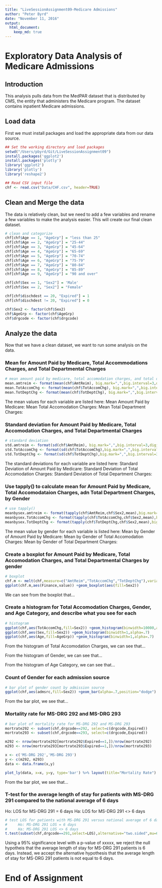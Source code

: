 ```yaml
---
title: "LiveSessionAssignment09-Medicare Admissions"
author: "Peter Byrd"
date: "November 11, 2016"
output: 
  html_document:
    keep_md: true
---
```


# Exploratory Data Analysis of Medicare Admissions

## Introduction

This analysis pulls data from the MedPAR dataset that is distributed by CMS, the entity that administers the Medicare program.  The dataset contains inpatient Medicare admissions.  

## Load data
First we must install packages and load the appropriate data from our data source.

```r
## Set the working directory and load packages
setwd("/Users/pbyrd/Git/LiveSessionAssignment09")
install.packages('ggplot2')
install.packages('plotly')
library('ggplot2')
library('plotly')
library('reshape2')

## Read CSV input file
chf <- read.csv("Data/CHF.csv", header=TRUE)
```

## Clean and Merge the data

The data is relatively clean, but we need to add a few variables and rename a few variables to make the analysis easier.  This will create our final clean dataset.

```r
# clean and categorize 
chf[chf$Age == 1, "AgeGrp"] = "less than 25"
chf[chf$Age == 2, "AgeGrp"] = "25-44"
chf[chf$Age == 3, "AgeGrp"] = "45-64"
chf[chf$Age == 4, "AgeGrp"] = "65-69"
chf[chf$Age == 5, "AgeGrp"] = "70-74"
chf[chf$Age == 6, "AgeGrp"] = "75-79"
chf[chf$Age == 7, "AgeGrp"] = "80-84"
chf[chf$Age == 8, "AgeGrp"] = "85-89"
chf[chf$Age == 9, "AgeGrp"] = "90 and over"

chf[chf$Sex == 1, "Sex2"] = 'Male'
chf[chf$Sex == 2, "Sex2"] = "Female"

chf[chf$dischdest == 20, "Expired"] = 1
chf[chf$dischdest != 20, "Expired"] = 0

chf$Sex2 <- factor(chf$Sex2)
chf$AgeGrp <- factor(chf$AgeGrp)
chf$drgcode <- factor(chf$drgcode)
```

## Analyze the data

Now that we have a clean dataset, we want to run some analysis on the data.  

### Mean for Amount Paid by Medicare, Total Accommodations Charges, and Total Departmental Charges

```r
# mean amount paid by medicare, total accomodation charges, and total department charges
mean.amtreim <- format(mean(chf$AmtReim), big.mark=",",big.interval=3,digits=2,nsmall=2)
mean.TotAccomChg <- format(mean(chf$TotAccomChg), big.mark=",",big.interval=3,digits=2,nsmall=2)
mean.TotDeptChg <- format(mean(chf$TotDeptChg), big.mark=",",big.interval=3,digits=2,nsmall=2)
```

The mean values for each variable are listed here:
  Mean Amount Paid by Medicare:
  Mean Total Accomodation Charges:
  Mean Total Department Charges:

### Standard deviation for Amount Paid by Medicare, Total Accomodation Charges, and Total Departmental Charges

```r
# standard deviation 
std.amtreim <- format(sd(chf$AmtReim), big.mark=",",big.interval=3,digits=2,nsmall=2)
std.TotAccomChg <- format(sd(chf$TotAccomChg),big.mark=",",big.interval=3,digits=2,nsmall=2)
std.TotDeptChg <- format(sd(chf$TotDeptChg),big.mark=",",big.interval=3,digits=2,nsmall=2)
```

The standard deviations for each variable are listed here:
  Standard Deviation of Amount Paid by Medicare:
  Standard Deviation of Total Accomodation Charges:
  Standard Deviation of Total Department Charges:

### Use tapply() to calculate mean for Amount Paid by Medicare, Total Accomodataion Charges, adn Total Department Charges, by Gender

```r
# use tapply()
meanbysex.amtreim <- format(tapply(chf$AmtReim,chf$Sex2,mean),big.mark=",",big.interval=3,digits=2,nsmall=2)
meanbysex.TotAccomChg <- format(tapply(chf$TotAccomChg,chf$Sex2,mean),big.mark=",",big.interval=3,digits=2,nsmall=2)
meanbysex.TotDeptChg <- format(tapply(chf$TotDeptChg,chf$Sex2,mean),big.mark=",",big.interval=3,digits=2,nsmall=2)
```

The mean value by gender for each variable is listed here:
  Mean by Gender of Amount Paid by Medicare:
  Mean by Gender of Total Accomodation Charges:
  Mean by Gender of Total Department Charges:

### Create a boxplot for Amount Paid by Medicare, Total Accomodation Charges, and Total Departmental Charges by gender

```r
# boxplot
chf.m <- melt(chf,measure=c("AmtReim","TotAccomChg","TotDeptChg"),variable.name="Finance")
ggplot(chf.m,aes(Finance,value)) +geom_boxplot(aes(fill=Sex2))
```

We can see from the boxplot that...

### Create a histogram for Total Accomodation Charges, Gender, and Age Category, and describe what you see for each

```r
# histogram
ggplot(chf,aes(TotAccomChg,fill=Sex2)) +geom_histogram(binwidth=10000,alpha=.6)
ggplot(chf,aes(Sex,fill=Sex2)) +geom_histogram(binwidth=1,alpha=.7)
ggplot(chf,aes(Age,fill=AgeGrp)) +geom_histogram(binwidth=1,alpha=.7)
```

From the histogram of Total Accomodation Charges, we can see that...

From the histogram of Gender, we can see that...

From the histogram of Age Category, we can see that...

### Count of Gender for each admission source

```r
# bar plot of gender count by admission source
ggplot(chf,aes(admsrc,fill=Sex2)) +geom_bar(alpha=.7,position="dodge")
```

From the bar plot, we see that...

### Mortality rate for MS-DRG 292 and MS-DRG 293

```r
# bar plot of mortality rate for MS-DRG 292 and MS-DRG 293
mortrate292 <- subset(chf,drgcode==292, select=c(drgcode,Expired))
mortrate293 <- subset(chf,drgcode==293, select=c(drgcode,Expired))

m292 <- nrow(mortrate292[mortrate292$Expired==1,])/nrow(mortrate292)
m293 <- nrow(mortrate293[mortrate293$Expired==1,])/nrow(mortrate293)

x <- c('MS-DRG 292','MS-DRG 293')
y <- c(m292, m293)
data <- data.frame(x,y)

plot_ly(data, x=x, y=y, type='bar') %>% layout(title="Mortality Rate")
```

From the bar plot, we see that...

### T-test for the average length of stay for patients with MS-DRG 291 compared to the national average of 6 days

Ho: LOS for MS-DRG 291 = 6 days
Ha: LOS for MS-DRG 291 <> 6 days

```r
# test LOS for patients with MS-DRG 291 versus national average of 6 days
#     Ho: MS-DRG 291 LOS = 6 days
#     Ha: MS-DRG 291 LOS <> 6 days
t.test(subset(chf,drgcode==291,select=LOS),alternative="two.sided",mu=6,conf.level=0.95)
```

Using a 95% significance level with a p-value of xxxxx, we reject the null hypotheis that the average length of stay for MS-DRG 291 patients is 6 days.  Instead, we accept the alternative hypothesis that the average length of stay for MS-DRG 291 patients is not equal to 6 days.

# End of Assignment
